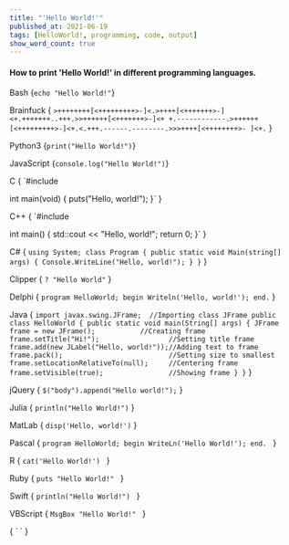 ```yaml
---
title: "'Hello World!'"
published_at: 2021-06-19
tags: [HelloWorld!, programming, code, output]
show_word_count: true
---
```


#### How to print 'Hello World!' in different programming languages.

Bash
<CodeHighlight language="bash">
	{`echo "Hello World!"`}
</CodeHighlight>

Brainfuck
<CodeHighlight language="Brainfuck" >
	{
`>++++++++[<+++++++++>-]<.>++++[<+++++++>-]<+.+++++++..+++.>>++++++[<+++++++>-]<+
+.------------.>++++++[<+++++++++>-]<+.<.+++.------.--------.>>>++++[<++++++++>-
]<+.`
	}
</CodeHighlight>

Python3
<CodeHighlight language="python3" >
	{`print("Hello World!")`}
</CodeHighlight>

JavaScript
<CodeHighlight language="javascript" >
	{`console.log("Hello World!")`}
</CodeHighlight>

C
<CodeHighlight language="C" >
	{
`#include 
 
int main(void)
{
    puts("Hello, world!");
}`
	}
</CodeHighlight>

C++
<CodeHighlight language="C++" >
	{
`#include 
 
int main()
{
    std::cout << "Hello, world!";
    return 0;
}`
}
</CodeHighlight>

C#
<CodeHighlight language="C#">
	{
`using System;
class Program
{
    public static void Main(string[] args)
    {
        Console.WriteLine("Hello, world!");
    }
}`
	}
</CodeHighlight>

Clipper
<CodeHighlight language="Clipper" >
	{
`? "Hello World"`
	}
</CodeHighlight>

Delphi
<CodeHighlight language="Delphi" >
	{
`program HelloWorld;
begin
  Writeln('Hello, world!');
end.`
	}
</CodeHighlight>

Java
<CodeHighlight language="Java" >
	{
`import javax.swing.JFrame;  //Importing class JFrame
public class HelloWorld {
    public static void main(String[] args) {
        JFrame frame = new JFrame();           //Creating frame
        frame.setTitle("Hi!");                 //Setting title frame
        frame.add(new JLabel("Hello, world!"));//Adding text to frame
        frame.pack();                          //Setting size to smallest
        frame.setLocationRelativeTo(null);     //Centering frame
        frame.setVisible(true);                //Showing frame
    }
}`
	}
</CodeHighlight>

jQuery
<CodeHighlight language="jQuery" >
	{
`$("body").append("Hello world!");`
	}
</CodeHighlight>

Julia
<CodeHighlight language="Julia" >
	{
`println("Hello World!")`
	}
</CodeHighlight>

MatLab
<CodeHighlight language="MatLab" >
	{
`disp('Hello, world!')`
	}
</CodeHighlight>

Pascal
<CodeHighlight language="Pascal" >
	{
`program HelloWorld;
begin
	WriteLn('Hello World!');
end. `
	}
</CodeHighlight>

R
<CodeHighlight language="R" >
	{
`cat('Hello World!') `
	}
</CodeHighlight>

Ruby
<CodeHighlight language="Ruby" >
	{
`puts "Hello World!" `
	}
</CodeHighlight>

Swift
<CodeHighlight language="Swift" >
	{
`println("Hello World!") `
	}
</CodeHighlight>

VBScript
<CodeHighlight language="VBScript" >
	{
`MsgBox "Hello World!" `
	}
</CodeHighlight>


<CodeHighlight language="" >
	{
` `
	}
</CodeHighlight>